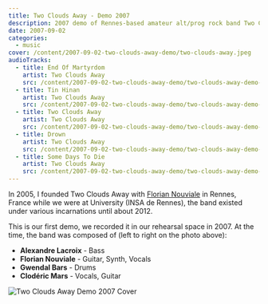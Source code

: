 ```yaml
---
title: Two Clouds Away - Demo 2007
description: 2007 demo of Rennes-based amateur alt/prog rock band Two Clouds Away
date: 2007-09-02
categories:
  - music
cover: /content/2007-09-02-two-clouds-away-demo/two-clouds-away.jpeg
audioTracks:
  - title: End Of Martyrdom
    artist: Two Clouds Away
    src: /content/2007-09-02-two-clouds-away-demo/two-clouds-away-demo-2007-01-end-of-martyrdom.mp3
  - title: Tin Hinan
    artist: Two Clouds Away
    src: /content/2007-09-02-two-clouds-away-demo/two-clouds-away-demo-2007-02-tin-hinan.mp3
  - title: Two Clouds Away
    artist: Two Clouds Away
    src: /content/2007-09-02-two-clouds-away-demo/two-clouds-away-demo-2007-03-two-clouds-away.mp3
  - title: Drown
    artist: Two Clouds Away
    src: /content/2007-09-02-two-clouds-away-demo/two-clouds-away-demo-2007-04-drown.mp3
  - title: Some Days To Die
    artist: Two Clouds Away
    src: /content/2007-09-02-two-clouds-away-demo/two-clouds-away-demo-2007-05-some-days-to-die.mp3
---
```


In 2005, I founded Two Clouds Away with [Florian Nouviale](https://soundcloud.com/flonou) in Rennes, France while we were at University (INSA de Rennes), the band existed under various incarnations until about 2012.

This is our first demo, we recorded it in our rehearsal space in 2007. At the time, the band was composed of (left to right on the photo above):

- **Alexandre Lacroix** - Bass
- **Florian Nouviale** - Guitar, Synth, Vocals
- **Gwendal Bars** - Drums
- **Clodéric Mars** - Vocals, Guitar

![Two Clouds Away Demo 2007 Cover](/content/2007-09-02-two-clouds-away-demo/two-clouds-away-demo-2007-cover.jpg)

<Audio tracks={frontmatter.audioTracks} />

_All tracks were released by Two Clouds Away under a [Creative Common BY-NC-ND 2.0](https://creativecommons.org/licenses/by-nc-nd/2.0/) license_

[More music...](/music)
